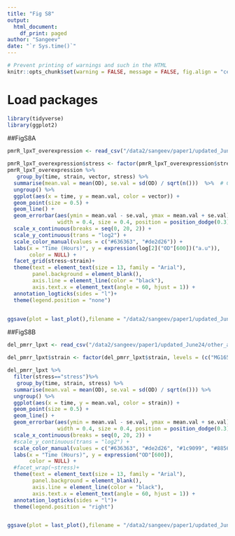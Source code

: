 ```yaml
---
title: "Fig S8"
output: 
  html_document:
    df_print: paged
author: "Sangeev"
date: "`r Sys.time()`"
---
```


<style type="text/css">
.main-container {
  max-width: 1500px;
  margin-left: auto;
  margin-right: auto;
}
</style>

```r
# Prevent printing of warnings and such in the HTML
knitr::opts_chunk$set(warning = FALSE, message = FALSE, fig.align = "center", eval = FALSE)
```

# Load packages
```r
library(tidyverse)
library(ggplot2)
```

##FigS8A
```r
pmrR_lpxT_overexpression <- read_csv("/data2/sangeev/paper1/updated_June24/other_analysis/dataframe/pmrR_lpxT_overexpression.csv")

pmrR_lpxT_overexpression$stress <- factor(pmrR_lpxT_overexpression$stress, levels = c("no_stress", "stress"), labels = c("No stress", "Low Mg2+"))
pmrR_lpxT_overexpression %>%
   group_by(time, strain, vector, stress) %>% 
  summarise(mean.val = mean(OD), se.val = sd(OD) / sqrt(n()))  %>%  # Change sem.val to sd.val
  ungroup() %>% 
  ggplot(aes(x = time, y = mean.val, color = vector)) +
  geom_point(size = 0.5) +
  geom_line() +  
  geom_errorbar(aes(ymin = mean.val - se.val, ymax = mean.val + se.val),  # Use sd.val for error bars
                width = 0.4, size = 0.4, position = position_dodge(0.3)) +
  scale_x_continuous(breaks = seq(0, 20, 2)) +
  scale_y_continuous(trans = "log2") +
  scale_color_manual(values = c("#636363", "#de2d26")) +
  labs(x = "Time (Hours)", y = expression(log[2]("OD"[600])("a.u")),
       color = NULL) +
  facet_grid(stress~strain)+
  theme(text = element_text(size = 13, family = "Arial"),
        panel.background = element_blank(),
        axis.line = element_line(color = "black"),
        axis.text.x = element_text(angle = 60, hjust = 1)) +
  annotation_logticks(sides = "l")+
  theme(legend.position = "none")


ggsave(plot = last_plot(),filename = "/data2/sangeev/paper1/updated_June24/figures/FigS8A.png", width = 5, height = 3, units = "in", dpi = 600)
```

##FigS8B
```r
del_pmrr_lpxt <- read_csv("/data2/sangeev/paper1/updated_June24/other_analysis/dataframe/pmrR_lpxT_del.csv")

del_pmrr_lpxt$strain <- factor(del_pmrr_lpxt$strain, levels = (c("MG1655", "ΔpmrR", "ΔlpxT", "ΔpmrRΔlpxT")), labels = c("Wild type", "∆pmrR", "∆lpxT", "ΔpmrRΔlpxT"))

del_pmrr_lpxt %>%
  filter(stress=="stress")%>%
   group_by(time, strain, stress) %>%
  summarise(mean.val = mean(OD), se.val = sd(OD) / sqrt(n())) %>%
  ungroup() %>% 
  ggplot(aes(x = time, y = mean.val, color = strain)) +
  geom_point(size = 0.5) +
  geom_line() +  
  geom_errorbar(aes(ymin = mean.val - se.val, ymax = mean.val + se.val),  # Use sd.val for error bars
                width = 0.4, size = 0.4, position = position_dodge(0.3)) +
  scale_x_continuous(breaks = seq(0, 20, 2)) +
  #scale_y_continuous(trans = "log2") +
  scale_color_manual(values = c("#636363", "#de2d26", "#1c9099", "#8856a7")) +
  labs(x = "Time (Hours)", y = expression("OD"[600]),
       color = NULL) +
  #facet_wrap(~stress)+
  theme(text = element_text(size = 13, family = "Arial"),
        panel.background = element_blank(),
        axis.line = element_line(color = "black"),
        axis.text.x = element_text(angle = 60, hjust = 1)) +
  annotation_logticks(sides = "l")+
  theme(legend.position = "right")


ggsave(plot = last_plot(),filename = "/data2/sangeev/paper1/updated_June24/figures/FigS8C.png", width = 4.5, height = 2, units = "in", dpi = 600)
```


